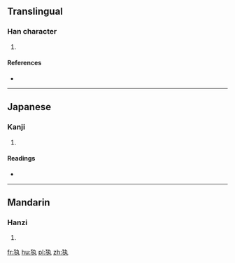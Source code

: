 ==Translingual==

===Han character===
{{Han char|rn=94|rad=犬|as=03|sn=6|four=|canj=KHKNI}}

# {{defn|Han|sort=犬03}}

====References====
* {{Han ref|kx=0706.120|dkj=20246|hdz=21333.070|uh=72B1|ud=29361}}

----

==Japanese==

===Kanji===
{{ja-kanji|grade=|rs=犬03}}

# {{defn|lang=ja|sort=犬03}}

====Readings====
* {{ja-readings|on=[[けき]] (keki), [[きゃく]] (kyaku)|kun=}}

----

==Mandarin==

===Hanzi===
{{cmn-hanzi|pin=[[jǐ]] ([[ji3]])|wg=chi<sup>3</sup>}}

# {{defn|lang=cmn|sort=犬03}}

[[fr:犱]]
[[hu:犱]]
[[pl:犱]]
[[zh:犱]]